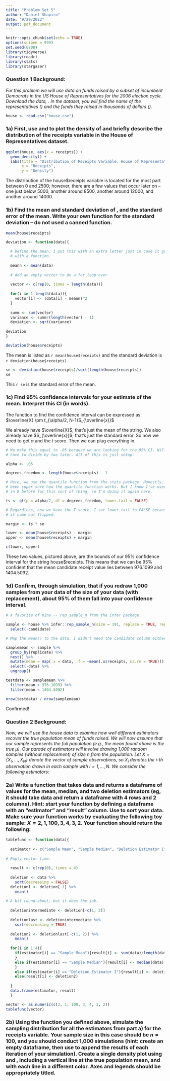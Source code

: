 ```yaml
---
title: "Problem Set 5"
author: "Daniel Shapiro"
date: "9/29/2022"
output: pdf_document
---
```


```r
knitr::opts_chunk$set(echo = TRUE)
options(scipen = 999)
set.seed(6800)
library(tidyverse)
library(readr)
library(stats)
library(stargazer)
```


### Question 1 Background:

*For this problem we will use data on funds raised by a subset of incumbent Democrats in the US House of Representatives for the 2006 election cycle. Download the data, \texttt{house.csv}. In the dataset, you will find the name of the representatives (\texttt{house\$candidate}) and the funds they raised in thousands of dollars (\texttt{house\$receipts}).*

```r
house <- read.csv("house.csv")
```


### 1a) First, use \texttt{ggplot()} and \texttt{geom\_density()} to plot the density of  \texttt{house\$receipts} and briefly describe the distribution of the receipts variable in the House of Representatives dataset.

```r
ggplot(house, aes(x = receipts)) +
  geom_density() +
  labs(title = "Distribution of Receipts Variable, House of Representatives",
       x = "Receipts",
       y = "Density")
```

The distribution of the house$receipts variable is located for the most part between 0 and 2500; however, there are a few values that occur later on -- one just below 5000, another around 8500, another around 12000, and another around 14000.

### 1b) Find the mean and standard deviation of \texttt{house\$receipts}, and the standard error of the mean. Write your own function for the standard deviation -- do not used a canned \texttt{R} function.

```r
mean(house$receipts)

deviation <- function(data){

  # Define the mean. I put this with an extra letter just in case it gets confused
  # with a function.
  
  meann <- mean(data)
  
  # Add an empty vector to do a for loop over
  
  vector <- c(rep(0, times = length(data)))
  
  for(i in 1:length(data)){
    vector[i] <- (data[i] - meann)^2
  }
  
  summ <- sum(vector)
  variance <- summ/(length(vector) - 1)
  deviation <- sqrt(variance)
  
deviation
}

deviation(house$receipts)
```

The mean is listed as `r mean(house$receipts)` and the standard deviation is `r deviation(house$receipts)`. 

```r
se <- deviation(house$receipts)/sqrt(length(house$receipts))
se
```

This `r se` is the standard error of the mean.

### 1c) Find 95% confidence intervals for your estimate of the mean. Interpret this CI (in words).

The function to find the confidence interval can be expressed as: 
$\overline{X} \pm t_{\alpha/2, N-1}S_{\overline{x}}$

We already have $\overline{X}$; that's just the mean of the string. We also already have $S_{\overline{x}}$; that's just the standard error. So now we need to get $\alpha$ and the t score. Then we can plug everything in.

```r
# We make this equal to .05 because we are looking for the 95% CI. Will
# have to divide by two later. All of this is just setup.

alpha <- .05

degrees_freedom <- length(house$receipts) - 1

# Here, we use the quantile function from the stats package. Honestly, I've never 
# been super sure how the quantile function works. But I know I've used it 
# in R before for this sort of thing, so I'm doing it again here.

ts <- qt(p = alpha/2, df = degrees_freedom, lower.tail = FALSE)

# Regardless, now we have the T score. I set lower.tail to FALSE because otherwise
# it came out flipped. 

margin <- ts * se

lower <- mean(house$receipts) - margin
upper <- mean(house$receipts) + margin

c(lower, upper)
```

These two values, pictured above, are the bounds of our 95% confidence interval for the string house$receipts. This means that we can be 95% confident that the mean candidate receipt value lies between 976.1099 and 1404.5092. 

### 1d) Confirm, through simulation, that if you redraw 1,000 samples from your data of the size of your data (with replacement), about 95% of them fall into your confidence interval.

```r
# A favorite of mine -- rep_sample_n from the infer package.

sample <- house %>% infer::rep_sample_n(size = 191, replace = TRUE, reps = 1000) %>%
  select(-candidate)

# Map the mean() to the data. I didn't need the candidate column either.

samplemean <- sample %>%
  group_by(replicate) %>%
  nest() %>%
  mutate(mean = map(.x = data, .f = ~mean(.x$receipts, na.rm = TRUE))) %>%
  select(-data) %>%
  ungroup()

testdata <- samplemean %>%
  filter(mean > 976.1099) %>%
  filter(mean < 1404.5092)

nrow(testdata) / nrow(samplemean)
```

Confirmed!

### Question 2 Background:

*Now, we will use the house data to examine how well different estimators recover the true population mean of funds raised. We will now assume that our sample represents the full population (e.g., the mean found above is the true $\mu$). Our parade of estimators will involve drawing 1,000 random samples (without replacement) of size $n$ from the population. Let $X = \lbrace X_1, \dots, X_N\rbrace$ denote the vector of sample observations, so $X_i$ denotes the i-th observation drawn in each sample with $i = 1,\dots, N$. We consider the following estimators:*

\begin{itemize}
\item The Sample Mean: $ \hat{\mu} = \frac{1}{N}\sum_{i=1}^{N} X_i$
\item The Sample Median:  If your sample is ordered such that $X_1\leq X_2\leq X_3...\leq X_n$, the median is the midpoint value.
\item The Deletion Estimator I: Order the sample observations such that $X_1\leq X_2\leq X_3...\leq X_n$. Discard the minimum value $min(X)=X_1$ from the sample, and compute the mean of the remaining observations.
\item The Deletion Estimator II: Order the sample observations such that $X_1\leq X_2\leq X_3...\leq X_n$. Discard the two lowers values $X_1, X_2$ and the two highest values ($X_{n-1}, X_n$) from the sample, and compute the mean of the remaining observations.
\end{itemize}

### 2a) Write a function that takes data and returns a dataframe of values for the mean, median, and two deletion estimators (eg, it should take data and return a dataframe with 4 rows and 2 columns). Hint: start your function by defining a dataframe with an "estimator" and "result" column. Use \texttt{sort()} to sort your data. Make sure your function works by evaluating the following toy sample: $X=2, 1, 100, 3, 4, 3, 2$. Your function should return the following:

\begin{tabular}{ p{1.5cm}| p{2.25cm} | p{2.5cm} | p{3.25cm}| p{3.25cm}}
 Estimator & Sample Mean & Sample Median & Deletion Estimator I & Deletion Estimator II \\
     \hline
$\hat\mu$  & 16.429 & 3 & 19 & 2.667  \\
\end{tabular}

```r
tablefunc <- function(data){
  
  estimator <- c("Sample Mean", "Sample Median", "Deletion Estimator I", "Deletion Estimator II")
  
# Empty vector time.
  
  result <- c(rep(0), times = 4)
  
  deletion <- data %>%
    sort(decreasing = FALSE)
  deletion1 <- deletion[-1] %>%
    mean()
  
# A bit round-about, but it does the job. 
  
  deletionintermediate <- deletion[-c(1, 2)]
  
  deletionlast <- deletionintermediate %>%
    sort(decreasing = TRUE) 
  
  deletion2 <- deletionlast[-c(1, 2)] %>%
    mean()
  
  for(i in 1:4){
    if(estimator[i] == "Sample Mean"){result[i] <- sum(data)/length(data)
    }
    else if(estimator[i] == "Sample Median"){result[i] <- median(data)
    }
    else if(estimator[i] == "Deletion Estimator I"){result[i] <- deletion1}
    else(result[i] <- deletion2)
      
  }
  data.frame(estimator, result)
  }

vector <- as.numeric(c(2, 1, 100, 3, 4, 3, 2))
tablefunc(vector)
```

### 2b) Using the function you defined above, simulate the sampling distribution for all the estimators from part a) for the receipts variable. Your sample size in this case should be $n=100$, and you should conduct 1,000 simulations (hint: create an empty dataframe, then use \texttt{rbind()} to append the results of each iteration of your simulation). Create a single density plot using \texttt{ggplot()} and \texttt{geom\_density()}, including a vertical line at the true population mean, and with each line in a different color. Axes and legends should be appropriately titled.